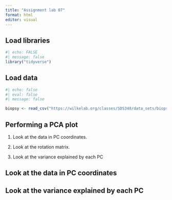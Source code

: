 ```yaml
---
title: "Assignment lab 07"
format: html
editor: visual
---
```


## Load libraries

```r
#| echo: FALSE
#| message: false
library("tidyverse")
```

## Load data

```r
#| echo: false 
#| eval: false
#| message: false

biopsy <- read_csv("https://wilkelab.org/classes/SDS348/data_sets/biopsy.csv")

```

## Performing a PCA plot 

1.  Look at the data in PC coordinates.

2.  Look at the rotation matrix.

3.  Look at the variance explained by each PC

## Look at the data in PC coordinates

## 

## Look at the variance explained by each PC
